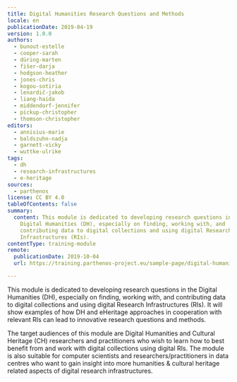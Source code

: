 ```yaml
---
title: Digital Humanities Research Questions and Methods
locale: en
publicationDate: 2019-04-19
version: 1.0.0
authors:
  - bunout-estelle
  - cooper-sarah
  - düring-marten
  - fišer-darja
  - hodgson-heather
  - jones-chris
  - kogou-sotiria
  - lenardič-jakob
  - liang-haida
  - middendorf-jennifer
  - pickup-christopher
  - thomson-christopher
editors:
  - annisius-marie
  - baldszuhn-nadja
  - garnett-vicky
  - wuttke-ulrike
tags:
  - dh
  - research-infrastructures
  - e-heritage
sources:
  - parthenos
license: CC BY 4.0
tableOfContents: false
summary:
  content: This module is dedicated to developing research questions in the
    Digital Humanities (DH), especially on finding, working with, and
    contributing data to digital collections and using digital Research
    Infrastructures (RIs).
contentType: training-module
remote:
  publicationDate: 2019-10-04
  url: https://training.parthenos-project.eu/sample-page/digital-humanities-research-questions-and-methods/

---
```


This module is dedicated to developing research questions in the Digital Humanities (DH), especially on finding, working with, and contributing data to digital collections and using digital Research Infrastructures (RIs). It will show examples of how DH and eHeritage approaches in cooperation with relevant RIs can lead to innovative research questions and methods.

The target audiences of this module are Digital Humanities and Cultural Heritage (CH) researchers and practitioners who wish to learn how to best benefit from and work with digital collections using digital RIs. The module is also suitable for computer scientists and researchers/practitioners in data centres who want to gain insight into more humanities & cultural heritage related aspects of digital research infrastructures.

<ExternalResource
  title="Interested in learning more?"
  subtitle="Check out Digital Humanities Research Questions and Methods on PARTHENOS"
  url="https://training.parthenos-project.eu/sample-page/digital-humanities-research-questions-and-methods/"
/>
